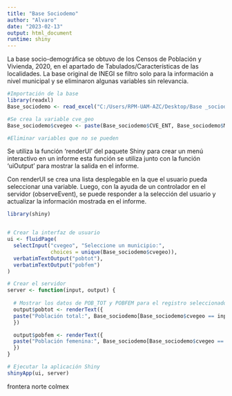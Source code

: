 ```yaml
---
title: "Base Sociodemo"
author: "Alvaro"
date: "2023-02-13"
output: html_document
runtime: shiny
---
```


La base socio-demográfica se obtuvo de los Censos de Población y Vivienda, 2020, en el apartado de Tabulados/Características de las localidades. La base original de INEGI se filtro solo para la información a nivel municipal y se eliminaron algunas variables sin relevancia.

```r
#Importación de la base
library(readxl)
Base_sociodemo <- read_excel("C:/Users/RPM-UAM-AZC/Desktop/Base _sociodemo.xlsx")

```

```r
#Se crea la variable cve_geo
Base_sociodemo$cvegeo <- paste(Base_sociodemo$CVE_ENT, Base_sociodemo$MUN, sep = "")

```

```r
#Eliminar variables que no se pueden 

```

Se utiliza la función 'renderUI' del paquete Shiny para crear un menú interactivo en un informe esta función se utiliza junto con la función 'uiOutput' para mostrar la salida en el informe.

Con renderUI se crea una lista desplegable en la que el usuario pueda seleccionar una variable. Luego, con la ayuda de un controlador en el servidor (observeEvent), se puede responder a la selección del usuario y actualizar la información mostrada en el informe.

```r
library(shiny)


# Crear la interfaz de usuario
ui <- fluidPage(
  selectInput("cvegeo", "Seleccione un municipio:",
              choices = unique(Base_sociodemo$cvegeo)),
  verbatimTextOutput("pobtot"),
  verbatimTextOutput("pobfem")
)

# Crear el servidor
server <- function(input, output) {
  
  # Mostrar los datos de POB_TOT y POBFEM para el registro seleccionado
  output$pobtot <- renderText({
  paste("Población total:", Base_sociodemo[Base_sociodemo$cvegeo == input$cvegeo,]$POBTOT)
  })

  output$pobfem <- renderText({
  paste("Población femenina:", Base_sociodemo[Base_sociodemo$cvegeo == input$cvegeo,]$POBFEM)
  })
}

# Ejecutar la aplicación Shiny
shinyApp(ui, server)

```


frontera norte
colmex


